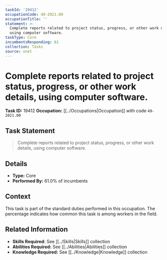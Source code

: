 ```yaml
---
taskId: '19412'
occupationCode: 49-2021.00
occupationTitle: ''
statement: >-
  Complete reports related to project status, progress, or other work details,
  using computer software.
taskType: Core
incumbentsResponding: 61
collection: Tasks
source: onet
---
```

# Complete reports related to project status, progress, or other work details, using computer software.

**Task ID:** 19412
**Occupation:** [[../Occupations|Occupation]] with code `49-2021.00`

## Task Statement

> Complete reports related to project status, progress, or other work details, using computer software.

## Details

- **Type:** Core
- **Performed By:** 61.0% of incumbents

## Context

This task is part of the standard duties performed in this occupation. The percentage indicates how common this task is among workers in the field.

## Related Information

- **Skills Required:** See [[../Skills|Skills]] collection
- **Abilities Required:** See [[../Abilities|Abilities]] collection
- **Knowledge Required:** See [[../Knowledge|Knowledge]] collection
